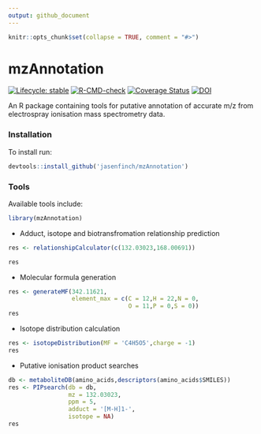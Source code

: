 ```yaml
---
output: github_document
---
```


```r
knitr::opts_chunk$set(collapse = TRUE, comment = "#>")
```

# mzAnnotation

<!-- badges: start -->
[![Lifecycle: stable](https://img.shields.io/badge/lifecycle-stable-brightgreen.svg)](https://lifecycle.r-lib.org/articles/stages.html#stable)
[![R-CMD-check](https://github.com/jasenfinch/mzAnnotation/workflows/R-CMD-check/badge.svg)](https://github.com/jasenfinch/mzAnnotation/actions)
[![Coverage Status](https://img.shields.io/codecov/c/github/jasenfinch/mzAnnotation/devel.svg)](https://codecov.io/github/jasenfinch/mzAnnotation?branch=devel)
[![DOI](https://zenodo.org/badge/33083554.svg)](https://zenodo.org/badge/latestdoi/33083554)
<!-- badges: end -->


An R package containing tools for putative annotation of accurate m/z from electrospray ionisation mass spectrometry data.

### Installation

To install run:

```R
devtools::install_github('jasenfinch/mzAnnotation')
```

### Tools

Available tools include:

```r
library(mzAnnotation)
```

* Adduct, isotope and biotransfromation relationship prediction

```r
res <- relationshipCalculator(c(132.03023,168.00691))

res
```

* Molecular formula generation

```r
res <- generateMF(342.11621,
                  element_max = c(C = 12,H = 22,N = 0,
                                  O = 11,P = 0,S = 0))
res
```

* Isotope distribution calculation

```r
res <- isotopeDistribution(MF = 'C4H5O5',charge = -1)
res
```

* Putative ionisation product searches

```r
db <- metaboliteDB(amino_acids,descriptors(amino_acids$SMILES))
res <- PIPsearch(db = db,
                 mz = 132.03023,
                 ppm = 5,
                 adduct = '[M-H]1-',
                 isotope = NA)
res
```
